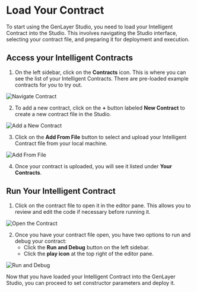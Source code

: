 # Load Your Contract

To start using the GenLayer Studio, you need to load your Intelligent Contract into the Studio. This involves navigating the Studio interface, selecting your contract file, and preparing it for deployment and execution.

## Access your Intelligent Contracts

1. On the left sidebar, click on the **Contracts** icon. This is where you can see the list of your Intelligent Contracts. There are pre-loaded example contracts for you to try out.

 
<Image src="/contract-sidebar.png" alt="Navigate Contract" width={500} height={500} />

2. To add a new contract, click on the **+** button labeled **New Contract** to create a new contract file in the Studio.

<Image src="/add-contract.png" alt="Add a New Contract" width={500} height={500} />

3. Click on the **Add From File** button to select and upload your Intelligent Contract file from your local machine.

<Image src="/upload-file.png" alt="Add From File" width={500} height={500} />

4. Once your contract is uploaded, you will see it listed under **Your Contracts**.

## Run Your Intelligent Contract

1. Click on the contract file to open it in the editor pane. This allows you to review and edit the code if necessary before running it.

<Image src="/open-contract.png" alt="Open the Contract" width={700} height={700} />

2. Once you have your contract file open, you have two options to run and debug your contract:
    - Click the **Run and Debug** button on the left sidebar.
    - Click the **play icon** at the top right of the editor pane.

<Image src="/run-and-debug.png" alt="Run and Debug" width={700} height={700} />

Now that you have loaded your Intelligent Contract into the GenLayer Studio, you can proceed to set constructor parameters and deploy it.
